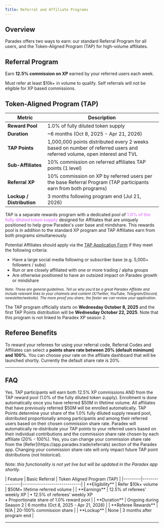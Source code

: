 ```yaml
---
Title: Referral and Affiliate Programs
---
```


## Overview

Paradex offers two ways to earn: our standard Referral Program for all users, and the Token-Aligned Program (TAP) for high-volume affiliates.

## Referral Program

Earn **12.5% commission on XP** earned by your referred users each week.

Must refer at least $10k+ in volume to qualify. Self referrals will not be eligible for XP based commissions.


## Token-Aligned Program (TAP)

| Metric | Description |
|--------|-------------|
| **Reward Pool** | 1.0% of fully diluted token supply |
| **Duration** | ~6 months (Oct 8, 2025 - Apr 21, 2026) |
| **TAP Points** | 1,000,000 points distributed every 2 weeks based on number of referred users and referred volume, open interest and TVL |
| **Sub-Affiliates** | 10% commission on referred affiliates TAP points (1 level) |
| **Referral XP** | 10% commission on XP by referred users per the base Referral Program (TAP participants earn from both programs) |
| **Lockup / Distribution** | 3 months following program end (Jul 21, 2026) |

TAP is a separate rewards program with a dedicated pool of <span style="color: #e78fff;">**1.0% of the fully diluted token supply**</span> designed for Affiliates that are uniquely positioned to help grow Paradex's user base and mindshare. This rewards pool is in addition to the standard XP program and TAP Affiliates earn from both programs simultaneously.

Potential Affiliates should apply via the [TAP Application Form](https://forms.gle/A6raA1inXn7GkqFh7) if they meet the following criteria:
* Have a large social media following or subscriber base (e.g. 5,000+ followers / subs)
* Run or are closely affiliated with one or more trading / alpha groups
* Are otherwise positioned to have an outsized impact on Paradex growth or mindshare

<small>_Note: These are general guidelines. Tell us why you’d be a great Paradex Affiliate and include relevant links to your channels and content (X/Twitter, YouTube, Telegram/Discord, newsletter/website). The more proof you share, the faster we can review your application._</small>

The TAP program officially starts on **Wednesday October 8, 2025** and the first TAP Points distribution will be **Wednesday October 22, 2025**. Note that this program is not linked to Paradex XP season 2.

## Referee Benefits

To reward your referees for using your referral code, Referral Codes and Affiliates can select a **points share rate between 20% (default minimum) and 100%.** You can choose your rate on the affiliate dashboard that will be launched shortly. Currently the default share rate is 20%.

---

## FAQ

<Accordion title="Can I participate in both programs?">
Yes. TAP participants will earn both 12.5% XP commissions AND from the TAP reward pool (1.0% of the fully diluted token supply).
</Accordion>

<Accordion title="How do I enroll in the TAP program?">
Enrollment is done automatically once you have referred $50M in lifetime volume. All affiliates that have previously referred $50M will be enrolled automatically.
</Accordion>

<Accordion title="How do TAP Points convert to tokens?">
TAP Points determine your share of the 1.0% fully diluted supply reward pool, distributed proportionally among participants and among their referred users based on their chosen commission share rate.
</Accordion>

<Accordion title="How are my referred users rewarded for using my referral link?">
Paradex will automatically re-distribute your TAP points to your referred users based on their individual contributions and the commission share rate chosen by each affiliate (20% - 100%).
</Accordion>

<Accordion title="Can I change my commission share rate after setting it?">
Yes, you can change your commission share rate from the [Refer](https://app.paradex.trade/referrals) section of the Paradex app. Changing your commission share rate will only impact future TAP point distributions (not historical).

_Note: this functionality is not yet live but will be updated in the Paradex app shortly._


</Accordion>

<Accordion title="How do the two programs compare?">
| Feature | Basic Referral | Token Aligned Program (TAP) |
|---------|----------------|------------------------------|
| **Eligibility** | Refer $10k+ volume | $50M+ lifetime referred volume |
| **Earnings** | 12.5% of referees' weekly XP | • 12.5% of referees' weekly XP<br />• Proportionate share of 1.0% reward pool |
| **Duration** | Ongoing during Season 2 | 6 months (Oct 8, 2025 - Apr 21, 2026) |
| **Referee Rewards** | N/A | 20-100% commission share |
| **Lockup** | None | 3 months after program end |
</Accordion>


---
